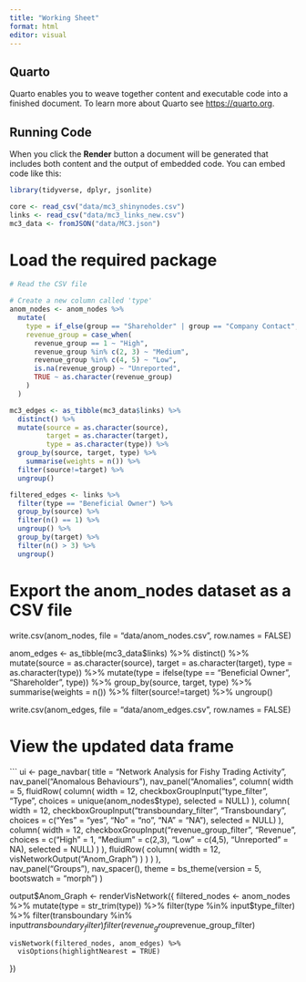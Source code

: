 ```yaml
---
title: "Working Sheet"
format: html
editor: visual
---
```


## Quarto

Quarto enables you to weave together content and executable code into a finished document. To learn more about Quarto see <https://quarto.org>.

## Running Code

When you click the **Render** button a document will be generated that includes both content and the output of embedded code. You can embed code like this:

```r
library(tidyverse, dplyr, jsonlite)
```

```r
core <- read_csv("data/mc3_shinynodes.csv")
links <- read_csv("data/mc3_links_new.csv")
mc3_data <- fromJSON("data/MC3.json")

```
# Load the required package
```r


# Read the CSV file

# Create a new column called 'type'
anom_nodes <- anom_nodes %>%
  mutate(
    type = if_else(group == "Shareholder" | group == "Company Contact", group, "Company"),
    revenue_group = case_when(
      revenue_group == 1 ~ "High",
      revenue_group %in% c(2, 3) ~ "Medium",
      revenue_group %in% c(4, 5) ~ "Low",
      is.na(revenue_group) ~ "Unreported",
      TRUE ~ as.character(revenue_group)
    )
  )

mc3_edges <- as_tibble(mc3_data$links) %>% 
  distinct() %>%
  mutate(source = as.character(source),
         target = as.character(target),
         type = as.character(type)) %>%
  group_by(source, target, type) %>%
    summarise(weights = n()) %>%
  filter(source!=target) %>%
  ungroup()

filtered_edges <- links %>%
  filter(type == "Beneficial Owner") %>%
  group_by(source) %>%
  filter(n() == 1) %>%
  ungroup() %>%
  group_by(target) %>%
  filter(n() > 3) %>%
  ungroup()

```

# Export the anom_nodes dataset as a CSV file
write.csv(anom_nodes, file = "data/anom_nodes.csv", row.names = FALSE)

anom_edges <-
  as_tibble(mc3_data$links) %>%
  distinct() %>%
  mutate(source = as.character(source),
         target = as.character(target),
         type = as.character(type)) %>%
  mutate(type = ifelse(type == "Beneficial Owner", "Shareholder", type)) %>%
  group_by(source, target, type) %>%
  summarise(weights = n()) %>%
  filter(source!=target) %>%
  ungroup()



write.csv(anom_edges, file = "data/anom_edges.csv", row.names = FALSE)

# View the updated data frame


```
ui <- page_navbar(
  title = "Network Analysis for Fishy Trading Activity",
  nav_panel("Anomalous Behaviours"),
  nav_panel("Anomalies",
            column(
              width = 5,
              fluidRow(
                column(
                  width = 12,
                  checkboxGroupInput("type_filter", "Type", choices = unique(anom_nodes$type), selected = NULL)
                ),
                column(
                  width = 12,
                  checkboxGroupInput("transboundary_filter", "Transboundary", choices = c("Yes" = "yes", "No" = "no", "NA" = "NA"), selected = NULL)
                ),
                column(
                  width = 12,
                  checkboxGroupInput("revenue_group_filter", "Revenue", choices = c("High" = 1, "Medium" = c(2,3), "Low" = c(4,5), "Unreported" = NA), selected = NULL)
                )
              ),
              fluidRow(
                column(
                  width = 12,
                  visNetworkOutput("Anom_Graph")
                )
              )
            )
  ),       
  nav_panel("Groups"),
  nav_spacer(),
  theme = bs_theme(version = 5, bootswatch = "morph")
)



 output$Anom_Graph <- renderVisNetwork({
    filtered_nodes <- anom_nodes %>%
      mutate(type = str_trim(type)) %>%
      filter(type %in% input$type_filter) %>%
      filter(transboundary %in% input$transboundary_filter) %>%
      filter(revenue_group %in% input$revenue_group_filter)
    
    visNetwork(filtered_nodes, anom_edges) %>%
      visOptions(highlightNearest = TRUE)
  })

